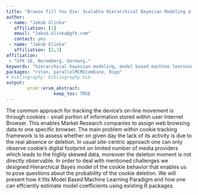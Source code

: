 ```yaml
---
title: "Browse Till You Die: Scalable Hierarchical Bayesian Modeling of cookie deletion"
author:
 - name: "Jakub Glinka"
   affiliation: [1]
   email: "Jakub.Glinka@gfk.com"
   contact: yes
 - name: "Jakub Glinka"
   affiliation: [2,3]
affiliation:
 - "GfK SE, Nuremberg, Germany,"
keywords: "hierarchical bayesian modeling, model based machine learning, consensus MCMC"
packages: "rstan, parallelMCMCcombine, Rcpp"
# bibliography: bibliography.bib
output:  
        erum::erum_abstract:
                  keep_tex: TRUE
---
```


The common approach for tracking the device's on-line movement is
through cookies - small portion of information stored within user
Internet Browser. This enables Market Research companies to assign web
browsing data to one specific browser. The main problem within cookie
tracking framework is to assess whether on given day the lack of its
activity is due to the real absence or deletion. In usual site-centric
approach one can only observe cookie’s digital footprint on limited
number of media providers which leads to the highly skewed data,
moreover the deletion moment is not directly observable. In order to
deal with mentioned challenges we designed Hierarchical Bayes model of
the cookie behavior that enables us to pose questions about the
probability of the cookie deletion. We will present how it fits Model
Based Machine Learning Paradigm and how one can effciently estimate
model coefficients using existing R packages.

<!--  -->
<!--  -->
<!--  -->
